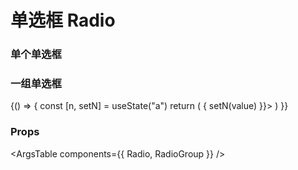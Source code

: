 
<Meta title="组件/单选框 Radio" component={Radio} />

# 单选框 Radio


### 单个单选框

<Canvas>
  <Story name="Radio">
    <Radio
      label={'Radio'}
    />
  </Story>
</Canvas>

### 一组单选框

<Canvas>
  <Story name="Group of Radio">
    {() => {
      const [n, setN] = useState("a")
      return (
        <RadioGroup name="radio1" value={n} onChange={(value) => { setN(value) }}>
          <Radio label={'Apple'} value={'a'} customize={{ Root: { extendClassName: "mr-4" }}}></Radio>
          <Radio label={'Banana'} value={'b'} customize={{ Root: { extendClassName: "mr-4" }}}></Radio>
          <Radio label={'Cherry'} value={'c'} customize={{ Root: { extendClassName: "mr-4" }}}></Radio>
        </RadioGroup>
      )
    }}
  </Story>
</Canvas>

### Props

<ArgsTable components={{ Radio, RadioGroup }} />
